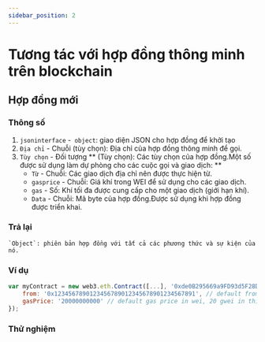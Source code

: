 ```yaml
---
sidebar_position: 2
---
```


# Tương tác với hợp đồng thông minh trên blockchain
## Hợp đồng mới
### Thông số
1. `jsoninterface` -` object`: giao diện JSON cho hợp đồng để khởi tạo
2. `Địa chỉ` - Chuỗi (tùy chọn): Địa chỉ của hợp đồng thông minh để gọi.
3. `Tùy chọn` - Đối tượng ** (Tùy chọn): Các tùy chọn của hợp đồng.Một số được sử dụng làm dự phòng cho các cuộc gọi và giao dịch: **
    + `Từ` - Chuỗi: Các giao dịch địa chỉ nên được thực hiện từ.
    + `gasprice` - Chuỗi: Giá khí trong WEI để sử dụng cho các giao dịch.
    + `gas` - Số: Khí tối đa được cung cấp cho một giao dịch (giới hạn khí).
    + `Data` - Chuỗi: Mã byte của hợp đồng.Được sử dụng khi hợp đồng được triển khai.
### Trả lại
    `Object`: phiên bản hợp đồng với tất cả các phương thức và sự kiện của nó.
### Ví dụ
```javascript
var myContract = new web3.eth.Contract([...], '0xde0B295669a9FD93d5F28D9Ec85E40f4cb697BAe', {
    from: '0x1234567890123456789012345678901234567891', // default from address
    gasPrice: '20000000000' // default gas price in wei, 20 gwei in this case
});
```
### Thử nghiệm

<NewContract/>
